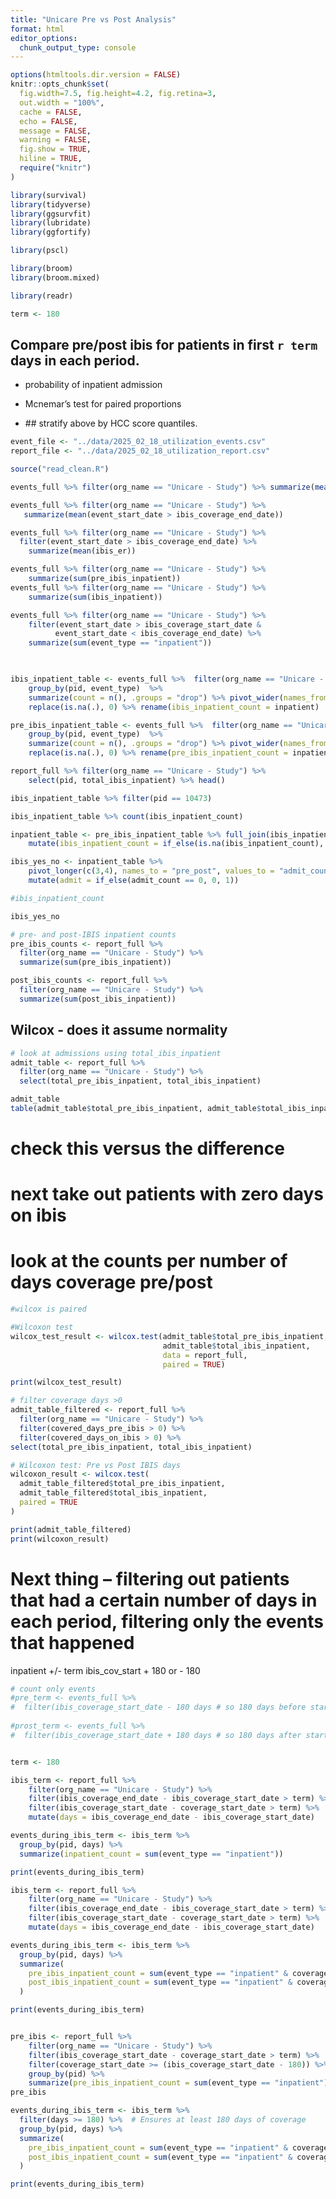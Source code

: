 ```yaml
---
title: "Unicare Pre vs Post Analysis"
format: html
editor_options:
  chunk_output_type: console
---
```


```r
options(htmltools.dir.version = FALSE)
knitr::opts_chunk$set(
  fig.width=7.5, fig.height=4.2, fig.retina=3,
  out.width = "100%",
  cache = FALSE,
  echo = FALSE,
  message = FALSE,
  warning = FALSE,
  fig.show = TRUE,
  hiline = TRUE,
  require("knitr")
)

```

```r
library(survival)
library(tidyverse)
library(ggsurvfit)
library(lubridate)
library(ggfortify)

library(pscl)

library(broom)
library(broom.mixed)

library(readr)
```

```r
term <- 180
```

## Compare pre/post ibis for patients in first `r term` days in each period.

-   probability of inpatient admission

-   Mcnemar's test for paired proportions

-   \## stratify above by HCC score quantiles.

```r
event_file <- "../data/2025_02_18_utilization_events.csv"
report_file <- "../data/2025_02_18_utilization_report.csv"

source("read_clean.R")
```

```r
events_full %>% filter(org_name == "Unicare - Study") %>% summarize(mean(post_ibis_inpatient))

events_full %>% filter(org_name == "Unicare - Study") %>% 
   summarize(mean(event_start_date > ibis_coverage_end_date))

events_full %>% filter(org_name == "Unicare - Study") %>% 
  filter(event_start_date > ibis_coverage_end_date) %>% 
    summarize(mean(ibis_er))

```

```r
events_full %>% filter(org_name == "Unicare - Study") %>% 
    summarize(sum(pre_ibis_inpatient))
events_full %>% filter(org_name == "Unicare - Study") %>% 
    summarize(sum(ibis_inpatient))
```

```r
events_full %>% filter(org_name == "Unicare - Study") %>% 
    filter(event_start_date > ibis_coverage_start_date &
          event_start_date < ibis_coverage_end_date) %>% 
    summarize(sum(event_type == "inpatient"))
    
```

```r

```

```r

ibis_inpatient_table <- events_full %>%  filter(org_name == "Unicare - Study")  %>% filter(ibis_inpatient == 1 | event_type == "no_utilization") %>% 
    group_by(pid, event_type)  %>%
    summarize(count = n(), .groups = "drop") %>% pivot_wider(names_from = event_type, values_from = count) %>%
    replace(is.na(.), 0) %>% rename(ibis_inpatient_count = inpatient)

```

```r

pre_ibis_inpatient_table <- events_full %>%  filter(org_name == "Unicare - Study")  %>% filter(pre_ibis_inpatient == 1 | event_type == "no_utilization") %>% 
    group_by(pid, event_type)  %>%
    summarize(count = n(), .groups = "drop") %>% pivot_wider(names_from = event_type, values_from = count) %>%
    replace(is.na(.), 0) %>% rename(pre_ibis_inpatient_count = inpatient)
```

```r
report_full %>% filter(org_name == "Unicare - Study") %>% 
    select(pid, total_ibis_inpatient) %>% head()

ibis_inpatient_table %>% filter(pid == 10473)
```

```r
ibis_inpatient_table %>% count(ibis_inpatient_count)
```

```r
inpatient_table <- pre_ibis_inpatient_table %>% full_join(ibis_inpatient_table, by = c("pid", "no_utilization")) %>% 
    mutate(ibis_inpatient_count = if_else(is.na(ibis_inpatient_count), 0, ibis_inpatient_count ))
```

```r

ibis_yes_no <- inpatient_table %>% 
    pivot_longer(c(3,4), names_to = "pre_post", values_to = "admit_count") %>% 
    mutate(admit = if_else(admit_count == 0, 0, 1))
```

```r
#ibis_inpatient_count 
```

```r
ibis_yes_no
```

```r
# pre- and post-IBIS inpatient counts
pre_ibis_counts <- report_full %>%
  filter(org_name == "Unicare - Study") %>%
  summarize(sum(pre_ibis_inpatient))

post_ibis_counts <- report_full %>%
  filter(org_name == "Unicare - Study") %>%
  summarize(sum(post_ibis_inpatient))

```

## Wilcox - does it assume normality

```r
# look at admissions using total_ibis_inpatient
admit_table <- report_full %>%
  filter(org_name == "Unicare - Study") %>%
  select(total_pre_ibis_inpatient, total_ibis_inpatient) 

admit_table
table(admit_table$total_pre_ibis_inpatient, admit_table$total_ibis_inpatient)
```

# check this versus the difference

# next take out patients with zero days on ibis

# look at the counts per number of days coverage pre/post

```r
#wilcox is paired 

#Wilcoxon test
wilcox_test_result <- wilcox.test(admit_table$total_pre_ibis_inpatient, 
                                  admit_table$total_ibis_inpatient, 
                                  data = report_full, 
                                  paired = TRUE)

print(wilcox_test_result)
```

```r
# filter coverage days >0
admit_table_filtered <- report_full %>%
  filter(org_name == "Unicare - Study") %>%
  filter(covered_days_pre_ibis > 0) %>%
  filter(covered_days_on_ibis > 0) %>%
select(total_pre_ibis_inpatient, total_ibis_inpatient) 

# Wilcoxon test: Pre vs Post IBIS days
wilcoxon_result <- wilcox.test(
  admit_table_filtered$total_pre_ibis_inpatient,
  admit_table_filtered$total_ibis_inpatient,
  paired = TRUE
)

print(admit_table_filtered)
print(wilcoxon_result)
```

# Next thing -- filtering out patients that had a certain number of days in each period, filtering only the events that happened

inpatient +/- term ibis_cov_start + 180 or - 180

```r
# count only events
#pre_term <- events_full %>% 
#  filter(ibis_coverage_start_date - 180 days # so 180 days before start date)
         
#prost_term <- events_full %>% 
#  filter(ibis_coverage_start_date + 180 days # so 180 days after start date)


term <- 180

ibis_term <- report_full %>%
    filter(org_name == "Unicare - Study") %>%
    filter(ibis_coverage_end_date - ibis_coverage_start_date > term) %>%
    filter(ibis_coverage_start_date - coverage_start_date > term) %>%
    mutate(days = ibis_coverage_end_date - ibis_coverage_start_date)

events_during_ibis_term <- ibis_term %>%
  group_by(pid, days) %>%
  summarize(inpatient_count = sum(event_type == "inpatient"))

print(events_during_ibis_term)

```

```r
ibis_term <- report_full %>%
    filter(org_name == "Unicare - Study") %>%
    filter(ibis_coverage_end_date - ibis_coverage_start_date > term) %>%
    filter(ibis_coverage_start_date - coverage_start_date > term) %>%
    mutate(days = ibis_coverage_end_date - ibis_coverage_start_date)

events_during_ibis_term <- ibis_term %>%
  group_by(pid, days) %>%
  summarize(
    pre_ibis_inpatient_count = sum(event_type == "inpatient" & coverage_start_date < ibis_coverage_start_date),
    post_ibis_inpatient_count = sum(event_type == "inpatient" & coverage_end_date > ibis_coverage_end_date)
  )

print(events_during_ibis_term)



```

```r
pre_ibis <- report_full %>%
    filter(org_name == "Unicare - Study") %>%
    filter(ibis_coverage_start_date - coverage_start_date > term) %>%
    filter(coverage_start_date >= (ibis_coverage_start_date - 180)) %>%
    group_by(pid) %>%
    summarize(pre_ibis_inpatient_count = sum(event_type == "inpatient"))
pre_ibis
```

```r
events_during_ibis_term <- ibis_term %>%
  filter(days >= 180) %>%  # Ensures at least 180 days of coverage
  group_by(pid, days) %>%
  summarize(
    pre_ibis_inpatient_count = sum(event_type == "inpatient" & coverage_start_date < ibis_coverage_start_date),
    post_ibis_inpatient_count = sum(event_type == "inpatient" & coverage_end_date > ibis_coverage_end_date)
  )

print(events_during_ibis_term)

```
